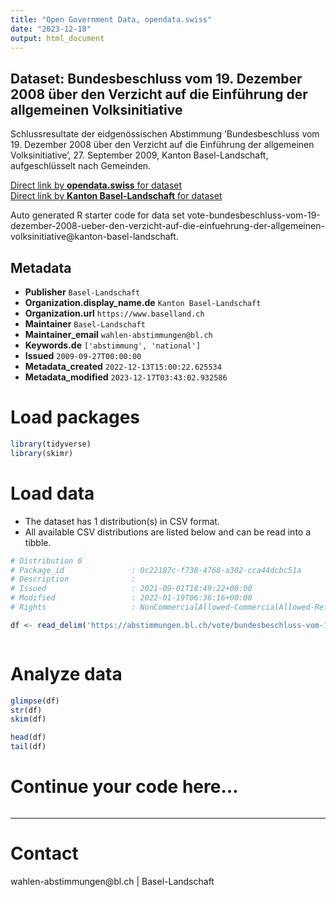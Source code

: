 ```yaml
---
title: "Open Government Data, opendata.swiss"
date: "2023-12-18"
output: html_document
---
```


## Dataset: Bundesbeschluss vom 19. Dezember 2008 über den Verzicht auf die Einführung der allgemeinen Volksinitiative

Schlussresultate der eidgenössischen Abstimmung 'Bundesbeschluss vom 19. Dezember 2008 über den Verzicht auf die Einführung der allgemeinen Volksinitiative', 27. September 2009, Kanton Basel-Landschaft, aufgeschlüsselt nach Gemeinden.

[Direct link by **opendata.swiss** for dataset](https://opendata.swiss/de/dataset/bundesbeschluss-vom-19-dezember-2008-uber-den-verzicht-auf-die-einfuhrung-der-allgemeinen-volks)<br>
[Direct link by **Kanton Basel-Landschaft** for dataset](https://abstimmungen.bl.ch/vote/bundesbeschluss-vom-19-dezember-2008-ueber-den-verzicht-auf-die-einfuehrung-der-allgemeinen-volksinitiative/data)

Auto generated R starter code for data set vote-bundesbeschluss-vom-19-dezember-2008-ueber-den-verzicht-auf-die-einfuehrung-der-allgemeinen-volksinitiative@kanton-basel-landschaft.

## Metadata

- **Publisher** `Basel-Landschaft`
- **Organization.display_name.de** `Kanton Basel-Landschaft`
- **Organization.url** `https://www.baselland.ch`
- **Maintainer** `Basel-Landschaft`
- **Maintainer_email** `wahlen-abstimmungen@bl.ch`
- **Keywords.de** `['abstimmung', 'national']`
- **Issued** `2009-09-27T00:00:00`
- **Metadata_created** `2022-12-13T15:00:22.625534`
- **Metadata_modified** `2023-12-17T03:43:02.932586`


# Load packages

```r

library(tidyverse)
library(skimr)

```

# Load data

-   The dataset has 1 distribution(s) in CSV format.
-   All available CSV distributions are listed below and can be read into a tibble.

```r

# Distribution 0
# Package_id               : 0c22187c-f738-4768-a302-cca44dcbc51a
# Description              : 
# Issued                   : 2021-09-01T18:49:22+00:00
# Modified                 : 2022-01-19T06:36:16+00:00
# Rights                   : NonCommercialAllowed-CommercialAllowed-ReferenceRequired

df <- read_delim('https://abstimmungen.bl.ch/vote/bundesbeschluss-vom-19-dezember-2008-ueber-den-verzicht-auf-die-einfuehrung-der-allgemeinen-volksinitiative/data-csv')



```

# Analyze data

```r

glimpse(df)
str(df)
skim(df)

head(df)
tail(df)

```

# Continue your code here...

```r

```

------------------------------------------------------------------------

# Contact

wahlen-abstimmungen@bl.ch | Basel-Landschaft
